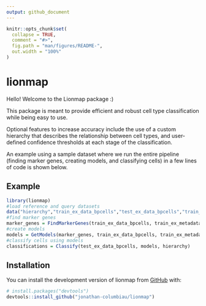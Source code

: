 ```yaml
---
output: github_document
---
```


<!-- README.md is generated from README.Rmd. Please edit that file -->

```r
knitr::opts_chunk$set(
  collapse = TRUE,
  comment = "#>",
  fig.path = "man/figures/README-",
  out.width = "100%"
)
```



# lionmap

Hello! Welcome to the Lionmap package :)

This package is meant to provide efficient and robust cell type classification while being easy to use.

Optional features to increase accuracy include the use of a custom hierarchy that describes the relationship between cell types, and user-defined confidence thresholds at each stage of the classification.

An example using a sample dataset where we run the entire pipeline (finding marker genes, creating models, and classifying cells) in a few lines of code is shown below.


## Example

```r
library(lionmap)
#load reference and query datasets
data("hierarchy","train_ex_data_bpcells","test_ex_data_bpcells","train_ex_metadata")
#find marker genes 
marker_genes = FindMarkerGenes(train_ex_data_bpcells, train_ex_metadata, tree = hierarchy, metadata_cluster_column = "seurat_annotations", metadata_cell_label_column = "cell_label")
#create models
models = GetModels(marker_genes, train_ex_data_bpcells, train_ex_metadata, tree = hierarchy, metadata_cluster_column = "seurat_annotations", metadata_cell_label_column = "cell_label")
#classify cells using models
classifications = Classify(test_ex_data_bpcells, models, hierarchy)
```


## Installation

You can install the development version of lionmap from [GitHub](https://github.com/jonathan-columbiau/lionmap) with:

```r
# install.packages("devtools")
devtools::install_github("jonathan-columbiau/lionmap")
```
